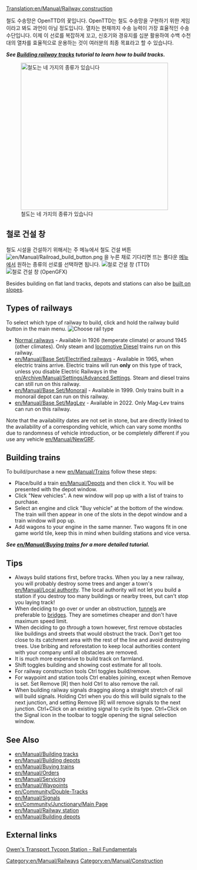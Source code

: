 [[Translation:en/Manual/Railway construction]]
{{ko/Manual/목차}}

철도 수송망은 OpenTTD의 꽃입니다. OpenTTD는 철도 수송망을 구현하기 위한 게임이라고 봐도 과언이 아닐 정도입니다. 
열차는 현재까지 수송 능력이 가장 효율적인 수송 수단입니다. 이제 이 선로를 복잡하게 꼬고, 신호기와 경유지를 십분 활용하여 수백 수천 대의 열차를 효율적으로 운용하는 것이 여러분의 최종 목표라고 할 수 있습니다.

'''''See [[en/Manual/Building tracks|Building railway tracks]] tutorial to learn how to build tracks.'''''


[[File:ko/Manual/Four types types of railway.jpeg|thumb|none|400px|철도는 네 가지의 종류가 있습니다]]

==철로 건설 창==
철도 시설을 건설하기 위해서는 주 메뉴에서 철도 건설 버튼 [[File:en/Manual/Railroad build button.png]] 을 누른 채로 기다리면 뜨는 풀다운 [[en/Manual/Game interface#the-menu-bar|메뉴]]에서 원하는 종류의 선로를 선택하면 됩니다.
[[File:en/Manual/Railroad ConstructionTTD.png|none|frame|철로 건설 창 (TTD)]]
[[File:en/Manual/Railroad ConstructionOGFX.png|none|frame|철로 건설 창 (OpenGFX)]]
{{en/Manual/Railway toolbar overview}}

Besides building on flat land tracks, depots and stations can also be [[en/Archive/Manual/Settings/Build on slopes|built on slopes]].

==Types of railways==
To select which type of railway to build, click and hold the railway build button in the main menu.
[[File:en/Manual/Openttd-rail1.png|none|frame|Choose rail type]]
* [[en/Manual/Base Set/Railways|Normal railways]] - Available in 1926 (temperate climate) or around 1945 (other climates). Only steam and [https://www.wikipedia.org/wiki/Diesel locomotive Diesel] trains run on this railway.
* [[en/Manual/Base Set/Electrified railways]] - Available in 1965, when electric trains arrive. Electric trains will run '''only''' on this type of track, unless you disable Electric Railways in the [[en/Archive/Manual/Settings/Advanced Settings]]. Steam and diesel trains can still run on this railway.
* [[en/Manual/Base Set/Monorail]] - Available in 1999. Only trains built in a monorail depot can run on this railway.
* [[en/Manual/Base Set/MagLev]] - Available in 2022. Only Mag-Lev trains can run on this railway.

Note that the availability dates are not set in stone, but are directly linked to the availability of a corresponding vehicle, which can vary some months due to randomness of vehicle introduction, or be completely different if you use any vehicle [[en/Manual/NewGRF]].

==Building trains==
To build/purchase a new [[en/Manual/Trains]] follow these steps:
*Place/build a train [[en/Manual/Depots]] and then click it. You will be presented with the depot window. 
*Click "New vehicles". A new window will pop up with a list of trains to purchase. 
*Select an engine and click "Buy vehicle" at the bottom of the window. The train will then appear in one of the slots in the depot window and a train window will pop up. 
*Add wagons to your engine in the same manner. Two wagons fit in one game world tile, keep this in mind when building stations and vice versa.


'''''See [[en/Manual/Buying trains]] for a more detailed tutorial.'''''

==Tips==
* Always build stations first, before tracks. When you lay a new railway, you will probably destroy some trees and anger a town's [[en/Manual/Local authority]]. The local authority will not let you build a station if you destroy too many buildings or nearby trees, but can't stop you laying track!
* When deciding to go over or under an obstruction, [[en/Manual/Tunnels|tunnels]] are preferable to [[en/Manual/Bridges|bridges]]. They are sometimes cheaper and don't have maximum speed limit.
* When deciding to go ''through'' a town however, first remove obstacles like buildings and streets that would obstruct the track. Don't get too close to its catchment area with the rest of the line and avoid destroying trees. Use bribing and reforestation to keep local authorities content with your company until all obstacles are removed.
* It is much more expensive to build track on farmland.
* Shift toggles building and showing cost estimate for all tools.
* For railway construction tools Ctrl toggles build/remove.
* For waypoint and station tools Ctrl enables joining, except when Remove is set. Set Remove [R] then hold Ctrl to also remove the rail.
* When building railway signals dragging along a straight stretch of rail will build signals. Holding Ctrl when you do this will build signals to the next junction, and setting Remove [R] will remove signals to the next junction. Ctrl+Click on an existing signal to cycle its type. Ctrl+Click on the Signal icon in the toolbar to toggle opening the signal selection window.

==See Also==
*[[en/Manual/Building tracks]]
*[[en/Manual/Building depots]]
*[[en/Manual/Buying trains]]
*[[en/Manual/Orders]]
*[[en/Manual/Servicing]]
*[[en/Manual/Waypoints]]
*[[en/Community/Double-Tracks]]
*[[en/Manual/Signals]]
*[[en/Community/Junctionary/Main Page]]
*[[en/Manual/Railway station]]
*[[en/Manual/Building depots]]

==External links==
[http://www.transporttycoon.net/rail Owen's Transport Tycoon Station - Rail Fundamentals]

[[Category:en/Manual/Railways]]
[[Category:en/Manual/Construction]]